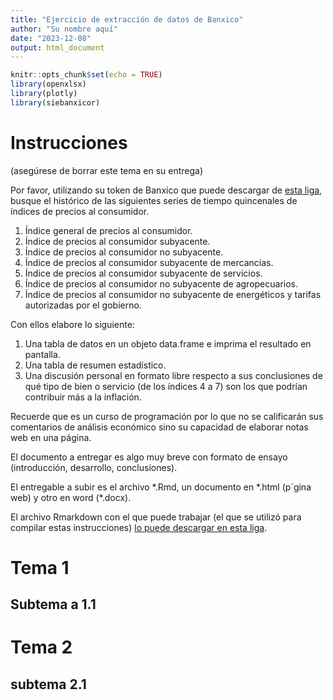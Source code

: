 ```yaml
---
title: "Ejercicio de extracción de datos de Banxico"
author: "Su nombre aquí"
date: "2023-12-08"
output: html_document
---
```


```r
knitr::opts_chunk$set(echo = TRUE)
library(openxlsx)
library(plotly)
library(siebanxicor)
```

# Instrucciones 

(asegúrese de borrar este tema en su entrega)

Por favor, utilizando su token de Banxico que puede descargar de [esta liga](https://www.banxico.org.mx/SieAPIRest/service/v1/token), busque el histórico de las siguientes series de tiempo quincenales de índices de precios al consumidor.

1. Índice general de precios al consumidor.
2. Índice de precios al consumidor subyacente.
3. Índice de precios al consumidor no subyacente.
4. Índice de precios al consumidor subyacente de mercancías.
5. Índice de precios al consumidor subyacente de servicios.
6. Índice de precios al consumidor no subyacente de agropecuarios.
7. Índice de precios al consumidor no subyacente de energéticos y tarifas autorizadas por el gobierno.

Con ellos elabore lo siguiente:

1. Una tabla de datos en un objeto data.frame e imprima el resultado en pantalla.
2. Una tabla de resumen estadístico.
3. Una discusión personal en formato libre respecto a sus conclusiones de qué tipo de bien o servicio (de los índices 4 a 7) son los que podrían contribuir más a la inflación.

Recuerde que es un curso de programación por lo que no se calificarán sus comentarios de análisis económico sino su capacidad de elaborar notas web en una página.

El documento a entregar es algo muy breve con formato de ensayo (introducción, desarrollo, conclusiones).

El entregable a subir es el archivo \*.Rmd, un documento en \*.html (p´gina web) y otro en word (\*.docx).

El archivo Rmarkdown con el que puede trabajar (el que se utilizó para compilar estas instrucciones) [lo puede descargar en esta liga](https://www.dropbox.com/scl/fi/3a2i6gyywnst7g8g4kwce/index.Rmd?rlkey=jjmiycsens15k0oqn6143o338&dl=1).

# Tema 1
## Subtema a 1.1

# Tema 2
## subtema 2.1